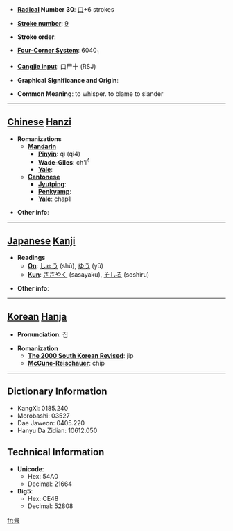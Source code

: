 * '''[[Wiktionary:Chinese radical index| Radical]] Number 30''': [[Wiktionary:Chinese radical index 口|口]]+6 strokes

* '''[[Wiktionary:Chinese total strokes index|Stroke number]]''': [[Wiktionary:Chinese total strokes index 9|9]]

* '''Stroke order''': 

* '''[[Wiktionary:Chinese four corner index|Four-Corner System]]''': 6040<sub>1</sub>

* '''[[Wiktionary:Chinese Cangjie index|Cangjie input]]''': 口尸十 (RSJ)

* '''Graphical Significance and Origin''': 

* '''Common Meaning''': to whisper. to blame to slander

----

== [[Chinese]] [[Hanzi]] ==

* '''Romanizations'''
** '''[[Mandarin]]'''
*** '''[[Pinyin]]''': qì (qi4)
*** '''[[Wade-Giles]]''': ch'i<sup>4</sup>
*** '''[[Yale]]''': 
** '''[[Cantonese]]'''
*** '''[[Jyutping]]''':
*** '''[[Penkyamp]]''': 
*** '''[[Yale]]''': chap1

* '''Other info''': 

----

== [[Japanese]] [[Kanji]] ==

* '''Readings'''
** '''[[On]]''': [[しゅう]] (shū), [[ゆう]] (yū)
** '''[[Kun]]''': [[ささやく]] (sasayaku), [[そしる]] (soshiru)

* '''Other info''':  

----

== [[Korean]] [[Hanja]] ==

* '''Pronunciation''': 집

* '''Romanization'''
** '''[[The 2000 South Korean Revised Romanization|The 2000 South Korean Revised]]''': jip
** '''[[McCune-Reischauer]]''': chip

----

== Dictionary Information ==

* KangXi: 0185.240
* Morobashi: 03527
* Dae Jaweon: 0405.220
* Hanyu Da Zidian: 10612.050

== Technical Information ==

* '''Unicode''':
** Hex: 54A0
** Decimal: 21664
* '''Big5''':
** Hex: CE48
** Decimal: 52808

[[fr:咠]]